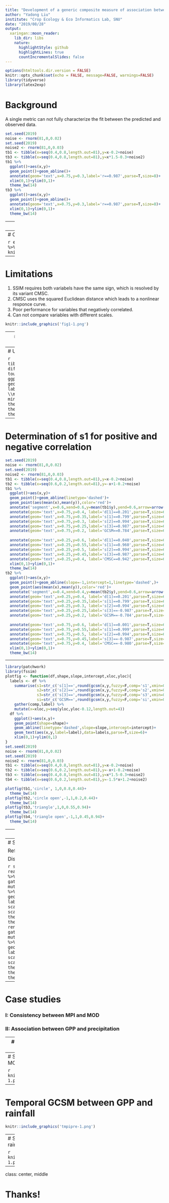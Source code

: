 ```yaml
---
title: "Development of a generic composite measure of association between geospatial variables"
author: "Yadong Liu"
institute: "Crop Ecology & Eco Informatics Lab, SNU"
date: "2019/08/28"
output:
  xaringan::moon_reader:
    lib_dir: libs
    nature:
      highlightStyle: github
      highlightLines: true
      countIncrementalSlides: false
---
```


```r
options(htmltools.dir.version = FALSE)
knitr::opts_chunk$set(echo = FALSE, message=FALSE, warnings=FALSE)
library(tidyverse)
library(latex2exp)
```

# Background

A single metric can not fully characterize the fit between the predicted and observed data.

```r
set.seed(2019)
noise <- rnorm(81,0,0.02)
set.seed(2019)
noise2 <- rnorm(81,0,0.03)
tb1 <- tibble(x=seq(0.4,0.8,length.out=81),y=x-0.2+noise)
tb3 <- tibble(x=seq(0.4,0.8,length.out=81),y=x*1.5-0.3+noise2)
tb1 %>% 
  ggplot()+aes(x,y)+
  geom_point()+geom_abline()+
  annotate(geom='text',x=0.75,y=0.3,label='r==0.987',parse=T,size=8)+
  xlim(0,1)+ylim(0,1)+
  theme_bw(14)
tb3 %>% 
  ggplot()+aes(x,y)+
  geom_point()+geom_abline()+
  annotate(geom='text',x=0.75,y=0.3,label='r==0.987',parse=T,size=8)+
  xlim(0,1)+ylim(0,1)+
  theme_bw(14)
```

---
# SSIM & GCSM

- Strctural Similarity (SSIM)
- Composite similarity measure based on Means, Standard deviations and Correlation coefficient (CMSC)

$$S(x, y)=s_{1}(x, y) \cdot s_{2}(x, y) \cdot s_{3}(x, y)$$

Developed for image quality assessment and have been suggested as a diagnostic tool for spatial modeling.

Natively defined with the moving window.

```r
knitr::include_graphics('convolution.gif')
```

---
# Calculation of SSIM and CMSC

```r
eqns <- read_csv('equation.csv')
eqns %>% tail(3) %>% knitr::kable(format='html',escape=FALSE)
```

---
# Limitations

1. SSIM requires both variabels have the same sign, which is resolved by its variant CMSC.
2. CMSC uses the squared Euclidean distance which leads to a nonlinear responce curve.
3. Poor performance for variables that negatively correlated.
4. Can not compare variables with different scales.

```r
knitr::include_graphics('fig1-1.png')
```

---
# Generic composite similarity measure (GCSM)

$$s_{1}=\left\{\begin{array}{ll}{1-\frac{\left|\mu_{x}-\mu_{y}\right|}{max-min}} & \text{ if }{s_{3}>0}; \\ {1-\frac{\left|min+max-\mu_{x}-\mu_{y}\right|}{max-min}} & \text{ if }{s_{3}<0}.\end{array}\right.$$

$$s_{2}=1-\frac{\left|\sigma_{x}-\sigma_{y}\right|}{(max-min)/2}$$


$$s_{3}=\left\{\begin{array}{ll}{1} & \text{ if } {\sigma_{x}=\sigma_{y}=0}; \\ 
{0} & \text{ if } {\sigma_{x}=0 \text { or } \sigma_{y}=0}; \\ 
{\frac{\sigma_{x y}}{\sigma_{x} \sigma_{y}}} & {\text { otherwise. }}\end{array}\right.$$

---
# Use the original Euclidean distance

```r
tibble(diff=seq(0,1,length.out=256),cmsc=1-diff^2,gcsm=1-diff) %>% 
  rename_at(-1, toupper) %>% gather(measure,s1,-1) %>% 
  ggplot()+aes(diff,s1,color=measure)+
  geom_line()+
  coord_cartesian(expand=F)+
  labs(x=TeX('$\\frac{\\left|\\mu_{x}-\\mu_{y}\\right|$}{max-min}'),y=TeX('s_1'))+
  theme_bw(14)+
  theme(legend.title=element_blank())+
  theme(legend.position=c(0.1,0.13))+
  theme(axis.text.x=element_text(hjust=0.68))
```

---
# Determination of s1 for positive and negative correlation

```r
set.seed(2019)
noise <- rnorm(81,0,0.02)
set.seed(2019)
noise2 <- rnorm(81,0,0.03)
tb1 <- tibble(x=seq(0.4,0.8,length.out=81),y=x-0.2+noise)
tb2 <- tibble(x=seq(0.6,0.2,length.out=81),y=-x+1-0.2+noise)
tb1 %>% 
  ggplot()+aes(x,y)+
  geom_point()+geom_abline(linetype='dashed')+
  geom_point(aes(mean(x),mean(y)),color='red')+
  annotate('segment',x=0.6,xend=0.6,y=mean(tb1$y),yend=0.6,arrow=arrow(angle=15,ends='both',length=unit(0.2,'inches')),color='blue')+
  annotate(geom='text',x=0.75,y=0.4, label='d[1]==0.201',parse=T,size=6)+
  annotate(geom='text',x=0.75,y=0.35,label='s[1]==0.799',parse=T,size=6)+
  annotate(geom='text',x=0.75,y=0.3, label='s[2]==0.994',parse=T,size=6)+
  annotate(geom='text',x=0.75,y=0.25,label='s[3]==0.987',parse=T,size=6)+
  annotate(geom='text',x=0.75,y=0.2, label='GCSM==0.784',parse=T,size=6)+
  
  annotate(geom='text',x=0.25,y=0.6, label='d[1]==0.040',parse=T,size=6)+
  annotate(geom='text',x=0.25,y=0.55,label='s[1]==0.960',parse=T,size=6)+
  annotate(geom='text',x=0.25,y=0.5, label='s[2]==0.994',parse=T,size=6)+
  annotate(geom='text',x=0.25,y=0.45,label='s[3]==0.987',parse=T,size=6)+
  annotate(geom='text',x=0.25,y=0.4, label='CMSC==0.942',parse=T,size=6)+
  xlim(0,1)+ylim(0,1)+
  theme_bw(14)
tb2 %>% 
  ggplot()+aes(x,y)+
  geom_point()+geom_abline(slope=-1,intercept=1,linetype='dashed',)+
  geom_point(aes(mean(x),mean(y)),color='red')+
  annotate('segment',x=0.4,xend=0.4,y=mean(tb2$y),yend=0.6,arrow=arrow(angle=15,ends='both',length=unit(0.2,'inches')),color='blue')+
  annotate(geom='text',x=0.25,y=0.4, label='d[1]==0.201',parse=T,size=6)+
  annotate(geom='text',x=0.25,y=0.35,label='s[1]==0.799',parse=T,size=6)+
  annotate(geom='text',x=0.25,y=0.3, label='s[2]==0.994',parse=T,size=6)+
  annotate(geom='text',x=0.25,y=0.25,label='s[3]==-0.987',parse=T,size=6)+
  annotate(geom='text',x=0.25,y=0.2, label='GCSM==-0.784',parse=T,size=6)+
  
  annotate(geom='text',x=0.75,y=0.6, label='d[1]==0.001',parse=T,size=6)+
  annotate(geom='text',x=0.75,y=0.55,label='s[1]==0.999',parse=T,size=6)+
  annotate(geom='text',x=0.75,y=0.5, label='s[2]==0.994',parse=T,size=6)+
  annotate(geom='text',x=0.75,y=0.45,label='s[3]==-0.987',parse=T,size=6)+
  annotate(geom='text',x=0.75,y=0.4, label='CMSC==-0.980',parse=T,size=6)+
  xlim(0,1)+ylim(0,1)+
  theme_bw(14)
```

---

```r
library(patchwork)
library(fssim)
plotfig <- function(df,shape,slope,intercept,xloc,yloc){
  labels <- df %>% 
    summarise(s1=str_c('s[1]==',round(gcsm(x,y,fuzzy=F,comp='s1',xmin=0,xmax=1,ymin=0,ymax=1),3)),
              s2=str_c('s[2]==',round(gcsm(x,y,fuzzy=F,comp='s2',xmin=0,xmax=1,ymin=0,ymax=1),3)),
              s3=str_c('s[3]==',round(gcsm(x,y,fuzzy=F,comp='s3',xmin=0,xmax=1,ymin=0,ymax=1),3)),
              si=str_c('GCSM==',round(gcsm(x,y,fuzzy=F,comp='si',xmin=0,xmax=1,ymin=0,ymax=1),3))) %>% 
    gather(comp,label) %>% 
    mutate(x=xloc,y=seq(yloc,yloc-0.12,length.out=4))
  df %>% 
    ggplot()+aes(x,y)+
    geom_point(shape=shape)+
    geom_abline(linetype='dashed',slope=slope,intercept=intercept)+
    geom_text(aes(x,y,label=label),data=labels,parse=T,size=6)+
    xlim(0,1)+ylim(0,1)
}
set.seed(2019)
noise <- rnorm(81,0,0.02)
set.seed(2019)
noise2 <- rnorm(81,0,0.03)
tb1 <- tibble(x=seq(0.4,0.8,length.out=81),y=x-0.2+noise)
tb2 <- tibble(x=seq(0.6,0.2,length.out=81),y=-x+1-0.2+noise)
tb3 <- tibble(x=seq(0.4,0.8,length.out=81),y=x*1.5-0.3+noise2)
tb4 <- tibble(x=seq(0.6,0.2,length.out=81),y=-1.5*x+1.2+noise2)

plotfig(tb1,'circle', 1,0,0.8,0.44)+
  theme_bw(14)
plotfig(tb2,'circle open',-1,1,0.2,0.44)+
  theme_bw(14)
plotfig(tb3,'triangle',1,0,0.55,0.94)+
  theme_bw(14)
plotfig(tb4,'triangle open',-1,1,0.45,0.94)+
  theme_bw(14)
```

---
# Application of fuzzy sets

$$\mu_{H}(v)=\left\{\begin{array}{ll}{0} & {\text { if } v<v_{\min }} \\ {1} & {\text { if } v>v_{\max }} \\ {\frac{v-v_{\min }}{v_{\max }-v_{\min }}} & {\text { otherwise }}\end{array}\right.$$

---
# Sensitivity test

Reference: Average Annual GPP from MPI

Distortion: Gaussian noise with different standard deviation

```r
sens_std <- read_csv('sens_std.csv')
sens_std_rev <- read_csv('sens_std_rev.csv')
sens_std %>% 
  rename(gcsm=gcmsc) %>% 
  rename_at(vars(-(1:3)),toupper) %>% 
  gather(measure,similarity,-c(1:3)) %>% 
  mutate(measure=factor(measure,levels=c('SSIM','CMSC','GCSM'))) %>% 
  ggplot()+aes(x=std,y=similarity,color=measure)+
  geom_point(size=0.5)+
  # scale_color_grey(start=0.8,end=0.2)+
  labs(x='Standard deviation of noise',y='Similarity measure')+
  scale_x_continuous(expand=expand_scale(mult=c(0.002,0.05)))+
  scale_y_continuous(expand=expand_scale(mult=c(0.05,0.002)))+
  theme_bw(14)+
  theme(legend.title=element_blank())+
  theme(legend.position=c(0.15,0.24))
sens_std_rev %>% 
  rename(gcsm=gcmsc) %>% 
  rename_at(vars(-(1:3)),toupper) %>% 
  gather(measure,similarity,-c(1:3)) %>% 
  mutate(measure=factor(measure,levels=c('SSIM','CMSC','GCSM'))) %>% 
  ggplot()+aes(x=std,y=similarity,color=measure)+
  geom_point(size=0.5)+
  # scale_color_grey(start=0.8,end=0.2)+
  labs(x='Standard deviation of noise',y='Similarity measure')+
  scale_x_continuous(expand=expand_scale(mult=c(0.002,0.05)))+
  scale_y_continuous(expand=expand_scale(mult=c(0.002,0.05)))+
  theme_bw(14)+
  theme(legend.position=c(0.15,0.74))+
  theme(legend.title=element_blank())+
  theme(legend.background=element_blank())
```

---
# Case studies

### I: Consistency between MPI and MOD

### II: Association between GPP and precipitation

---
# Temporal GCSM between MPI and MOD

```r
knitr::include_graphics('tmpimod-1.png')
```

---
# Spatial GCSM between MPI and MOD

```r
knitr::include_graphics('smpimod-1.png')
```

---
# Temporal GCSM between GPP and rainfall

```r
knitr::include_graphics('tmpipre-1.png')
```

---
# Spatial GCSM between GPP and rainfall

```r
knitr::include_graphics('smpipre-1.png')
```

---
class: center, middle

# Thanks!
